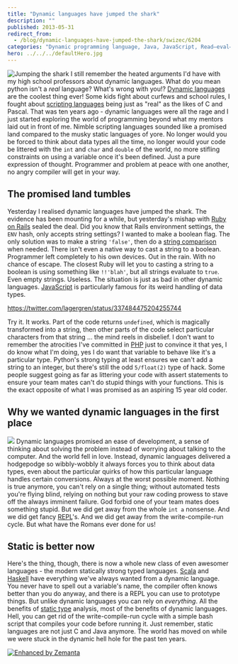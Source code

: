 ```yaml
---
title: "Dynamic languages have jumped the shark"
description: ""
published: 2013-05-31
redirect_from:
  - /blog/dynamic-languages-have-jumped-the-shark/swizec/6204
categories: "Dynamic programming language, Java, JavaScript, Read–eval–print loop, Ruby, Scala, Type system, Uncategorized"
hero: ../../../defaultHero.jpg
---
```


![Jumping the shark](https://www.filepicker.io/api/file/jJuq5mNjQbC0ZJrdJYms) I still remember the heated arguments I'd have with my high school professors about dynamic languages. What do you mean python isn't a _real_ language? What's wrong with you!? [Dynamic languages](http://en.wikipedia.org/wiki/Dynamic_programming_language "Dynamic programming language") are the coolest thing ever! Some kids fight about curfews and school rules, I fought about [scripting languages](http://en.wikipedia.org/wiki/Scripting_language "Scripting language") being just as "real" as the likes of C and Pascal. That was ten years ago - dynamic languages were all the rage and I just started exploring the world of programming beyond what my mentors laid out in front of me. Nimble scripting languages sounded like a promised land compared to the musky static languages of yore. No longer would you be forced to think about data types all the time, no longer would your code be littered with the `int` and `char` and `double` of the world, no more stifling constraints on using a variable once it's been defined. Just a pure expression of thought. Programmer and problem at peace with one another, no angry compiler will get in your way.

## The promised land tumbles

Yesterday I realised dynamic languages have jumped the shark. The evidence has been mounting for a while, but yesterday's mishap with [Ruby on Rails](http://rubyonrails.org "Ruby on Rails") sealed the deal. Did you know that Rails environment settings, the `ENV` hash, only accepts string settings? I wanted to make a boolean flag. The only solution was to make a string `'false'`, then do a [string comparison](http://en.wikipedia.org/wiki/Comparison_of_programming_languages_%28string_functions%29 "Comparison of programming languages (string functions)") when needed. There isn't even a native way to cast a string to a boolean. Programmer left completely to his own devices. Out in the rain. With no chance of escape. The closest Ruby will let you to casting a string to a boolean is using something like `!!'blah'`, but all strings evaluate to `true`. Even empty strings. Useless. The situation is just as bad in other dynamic languages. [JavaScript](http://en.wikipedia.org/wiki/JavaScript "JavaScript") is particularly famous for its weird handling of data types.

https://twitter.com/lagergren/status/337484475204255744

Try it. It works. Part of the code returns `undefined`, which is magically transformed into a string, then other parts of the code select particular characters from that string ... the mind reels in disbelief. I don't want to remember the atrocities I've committed in [PHP](http://www.php.net "PHP") just to convince it that yes, I do know what I'm doing, yes I do want that variable to behave like it's a particular type. Python's strong typing at least ensures we can't add a string to an integer, but there's still the odd `5/float(2)` type of hack. Some people suggest going as far as littering your code with assert statements to ensure your team mates can't do stupid things with your functions. This is the exact opposite of what I was promised as an aspiring 15 year old coder.

## Why we wanted dynamic languages in the first place

![](https://www.filepicker.io/api/file/8xojSjy5S9CpVtWes2dl) Dynamic languages promised an ease of development, a sense of thinking about solving the problem instead of worrying about talking to the computer. And the world fell in love. Instead, dynamic languages delivered a hodgepodge so wibbly-wobbly it always forces you to think about data types, even about the particular quirks of how this particular language handles certain conversions. Always at the worst possible moment. Nothing is true anymore, you can't rely on a single thing; without automated tests you're flying blind, relying on nothing but your raw coding prowess to stave off the always imminent failure. God forbid one of your team mates does something stupid. But we did get away from the whole `int a` nonsense. And we did get fancy [REPL](http://en.wikipedia.org/wiki/Read%E2%80%93eval%E2%80%93print_loop "Read–eval–print loop")'s. And we did get away from the write-compile-run cycle. But what have the Romans ever done for us!

## Static is better now

Here's the thing, though, there is now a whole new class of even awesomer languages - the modern statically strong typed languages. [Scala](http://www.scala-lang.org/ "Scala (programming language)") and [Haskell](http://haskell.org) have everything we've always wanted from a dynamic language. You never have to spell out a variable's name, the compiler often knows better than you do anyway, and there is a REPL you can use to prototype things. But unlike dynamic languages you can rely on _everything_. All the benefits of [static type](http://en.wikipedia.org/wiki/Type_system "Type system") analysis, most of the benefits of dynamic languages. Hell, you can get rid of the write-compile-run cycle with a simple bash script that compiles your code before running it. Just remember, static languages are not just C and Java anymore. The world has moved on while we were stuck in the dynamic hell hole for the past ten years.

[![Enhanced by Zemanta](http://img.zemanta.com/zemified_e.png?x-id=83b08eef-ef3e-4b96-9d39-cf7b256a3e51)](http://www.zemanta.com/?px "Enhanced by Zemanta")
